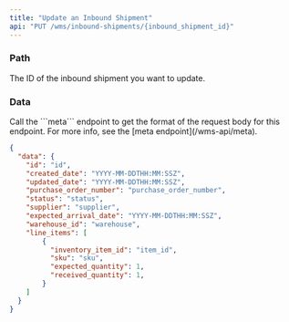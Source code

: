 ```yaml
---
title: "Update an Inbound Shipment"
api: "PUT /wms/inbound-shipments/{inbound_shipment_id}"
---
```


<Snippet file="headers.mdx" />

### Path

<ParamField path="inbound_shipment_id" type="string" required>
  The ID of the inbound shipment you want to update.
</ParamField>

### Data

<ParamField body="body" type="object" required>
  Call the ```meta``` endpoint to get the format of the request body for this endpoint.
  For more info, see the [meta endpoint](/wms-api/meta).
</ParamField>

<ResponseExample>

```json Response
{
  "data": {
    "id": "id",
    "created_date": "YYYY-MM-DDTHH:MM:SSZ",
    "updated_date": "YYYY-MM-DDTHH:MM:SSZ",
    "purchase_order_number": "purchase_order_number",
    "status": "status",
    "supplier": "supplier",
    "expected_arrival_date": "YYYY-MM-DDTHH:MM:SSZ",
    "warehouse_id": "warehouse",
    "line_items": [
        {
          "inventory_item_id": "item_id",
          "sku": "sku",
          "expected_quantity": 1,
          "received_quantity": 1,
        }
    ]
  }
}
```

</ResponseExample>
